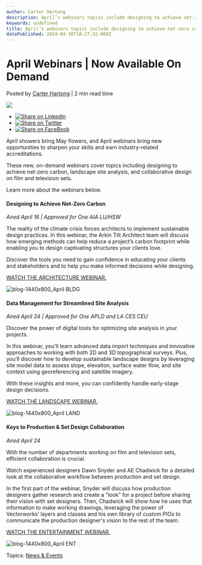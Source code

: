 ```yaml
---
author: Carter Hartong
description: April’s webinars topics include designing to achieve net-zero carbon, landscape site analysis, and collaborative design on film and television sets.
keywords: undefined
title: April’s webinars topics include designing to achieve net-zero carbon, landscape site analysis, and collaborative design on film and television sets. 
datePublished: 2024-04-30T18:27:32.000Z
---
```

  

# April Webinars | Now Available On Demand

 Posted by [Carter Hartong](https://blog.vectorworks.net/author/carter-hartong) | 2 min read time 

![](https://blog.vectorworks.net/hubfs/Blog%20Images/240404_April%20Webinars/blog-1440x800_April%20LAND.png) 

* [![Share on LinkedIn](https://2659751.fs1.hubspotusercontent-na1.net/hubfs/2659751/michaelDemo/share-LI.png)](http://www.linkedin.com/shareArticle?mini=true&url=https%3A%2F%2Fblog.vectorworks.net%2Fvectorworks-webinars-april-2024)
* [![Share on Twitter](https://2659751.fs1.hubspotusercontent-na1.net/hubfs/2659751/michaelDemo/share-TW.png)](https://www.twitter.com/share?text=April%20Webinars%20|%20Now%20Available%20On%20Demand&url=https%3A%2F%2Fblog.vectorworks.net%2Fvectorworks-webinars-april-2024&via=PMGTweets)
* [![Share on FaceBook](https://2659751.fs1.hubspotusercontent-na1.net/hubfs/2659751/michaelDemo/share-FB.png)](https://www.facebook.com/sharer/sharer.php?u=https%3A%2F%2Fblog.vectorworks.net%2Fvectorworks-webinars-april-2024)

April showers bring May flowers, and April webinars bring new opportunities to sharpen your skills and earn industry-related accreditations.

These new, on-demand webinars cover topics including designing to achieve net-zero carbon, landscape site analysis, and collaborative design on film and television sets.

Learn more about the webinars below.

#### Designing to Achieve Net-Zero Carbon

_Aired April 16 | Approved for One AIA LU/HSW_

The reality of the climate crisis forces architects to implement sustainable design practices. In this webinar, the Arkin Tilt Architect team will discuss how emerging methods can help reduce a project’s carbon footprint while enabling you to design captivating structures your clients love.

Discover the tools you need to gain confidence in educating your clients and stakeholders and to help you make informed decisions while designing.

[WATCH THE ARCHITECTURE WEBINAR.](https://university.vectorworks.net/course/view.php?id=3372)

![blog-1440x800_April BLDG](https://blog.vectorworks.net/hs-fs/hubfs/Blog%20Images/240404_April%20Webinars/blog-1440x800_April%20BLDG.png?width=1440&height=800&name=blog-1440x800_April%20BLDG.png)

#### Data Management for Streamlined Site Analysis

_Aired April 24 | Approved for One APLD and LA CES CEU_

Discover the power of digital tools for optimizing site analysis in your projects.

In this webinar, you'll learn advanced data import techniques and innovative approaches to working with both 2D and 3D topographical surveys. Plus, you’ll discover how to develop sustainable landscape designs by leveraging site model data to assess slope, elevation, surface water flow, and site context using georeferencing and satellite imagery.

With these insights and more, you can confidently handle early-stage design decisions.

[WATCH THE LANDSCAPE WEBINAR.](https://university.vectorworks.net/course/view.php?id=3415)

![blog-1440x800_April LAND](https://blog.vectorworks.net/hs-fs/hubfs/Blog%20Images/240404_April%20Webinars/blog-1440x800_April%20LAND.png?width=1440&height=800&name=blog-1440x800_April%20LAND.png)

#### Keys to Production & Set Design Collaboration

_Aired April 24_

With the number of departments working on film and television sets, efficient collaboration is crucial.

Watch experienced designers Dawn Snyder and AE Chadwick for a detailed look at the collaborative workflow between production and set design.

In the first part of the webinar, Snyder will discuss how production designers gather research and create a "look" for a project before sharing their vision with set designers. Then, Chadwick will show how he uses that information to make working drawings, leveraging the power of Vectorworks’ layers and classes and his own library of custom PIOs to communicate the production designer's vision to the rest of the team.

[WATCH THE ENTERTAINMENT WEBINAR.](https://university.vectorworks.net/course/view.php?id=3416)

![blog-1440x800_April ENT](https://blog.vectorworks.net/hs-fs/hubfs/Blog%20Images/240404_April%20Webinars/blog-1440x800_April%20ENT.png?width=1440&height=800&name=blog-1440x800_April%20ENT.png)

 Topics: [News & Events](https://blog.vectorworks.net/topic/news-events) 

  